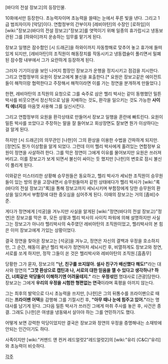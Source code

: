 [바다의 전설 장보고]의 등장인물.

10화에서만 등장한다.
초능력자이며 초능력을 쓸때는 눈에서 푸른 빛을 낸다.
그리고 1급 범죄자이자 [악당]이다. 연합정부의 간부이자 [레비아탄]의 수장인 [로하임]이 [wiki:"장보고(바다의 전설 장보고)"장보고]를 엿먹이기 위해 일종의 휴가랍시고 냉동보관된 그를 [하와이]까지 운송하는 임무를 맡기게 된다.

장보고 일행은 잠수함인 [시 드래곤]을 하와이까지 자동항해로 맞추어 놓고 휴가에 들떠있게 되지만, [레비아탄]의 조직원이 해동장치를 작동시키고 냉동캡슐이 풀리면서 밀폐된 잠수함 내부에서 그가 요란하게 등장하게 된다.

그러자 기기이상을 보인 나머지 함장인 장보고가 운행을 정지시키고 점검을 지시한다. 그리고 연합정부의 요원이 장보고에게 불신을 표출한다.[* 요원은 장보고같은 에이전트들이 해적이랑 협력한다고 주장해서 해적이라면 이를 가는 정연을 분개하게 만들었다.]

한편, 레비아탄의 조직원의 요청으로 그를 숙주로 삼은 헬리 박사는 같이 동행했던 밀튼 박사를 비웃으면서 정신적으로 남을 지배하는 것도, 환각을 일으키는 것도 가능한 '''사이킥 에너지'''를 마음껏 사용해 그를 실신시킨다.

그리고 연합정부의 요원을 환각상태로 만들어서 장보고 일행을 혼란에 빠트린다.
요원이 밀튼 박사를 쏘았다고 주장하는 말을 잘 들어보고 회상장면도 잘보면 뭔가 
이상하다는 걸 알게 된다.

하지만 [시 드래곤]의 의무관인 [나한]이 그의 환상을 이용한 수법을 간파하게 되지만. [정연]도 뭔가 이상함을 알게 되었다. 그런데 이미 헬리 박사에게 홀려있는 연합정부 요원이 정연을 사살하려 한다. 그를 막은 정연이 그에게 이유를 물어보지만 요원은 쓰러져버리고. 이를 장보고가 보게 되면서 불신이 싸이는 듯 했지만 [나한]의 변호로 잠시 불신이 풀리게 된다.

이와같은 미스터리한 상황해 승무원들은 동요하고, 헬리 박사가 세뇌한 조직원이 승무원들이 있는 방의 문을 고장내면서 승무원들마저 같힌 상태에다가 헬리 박사가 [wiki:"록(바다의 전설 장보고)"록]을 통해 장보고까지 세뇌시키며 부함장에게 당한 승무원의 환상을 일으켜서 부함장에 대한 증오심을 심어주게 된다.
이때의 장보고는 거의 [좀비]수준.

게다가 정연에게 [석궁]을 겨누지만 사실을 알게된  [wiki:"정연(바다의 전설 장보고)"정연]은 장보고를 막은 후, 모든 상황과 헬리 박사의 사이킥 파워에 의해 설명하지만 사실 그는 장보고가 아니라 헬리박사의 숙주였던 레비아탄의 조직원이었고, 헬리박사의 본 힘은 이미 장보고에게 가있는 상황이었다.

결국 정연을 찾아온 장보고는 [석궁]을 겨누고, 정연은 자신의 결백과 우정을 호소하지만, 그 순간, 해동이 끝난 헬리 박사가 정연마저 세뇌시킨 후, 비열하게도 장보고와 정연, 서로를 쏘게 하지만, 정작 그들이 쏜 것은 헬리박사와 레비아탄의 조직원.[흠좀무]

당황한 그가 묻자, 장보고의 '''"난, 친구를 쏘지않아. 설사 친구가 배신했다 해도!"'''라는 대사와 정연의 '''"그깟 환상으로 캡틴과 나, 서로의 대한 믿음을 깰 수 있다고 생각하나? 하긴, 너희같은 악당들이 이해하기엔 어려울테지."''' 라는 '''우정섞인''' 명대사로 [관광]당한다. 장보고는 그에게 '''우리의 우정을 시험한 형편없는 연극'''이라며 혹평을 아끼지 않는다.

그는 최후의 발악으로 다시 초능력을 쓰지만, [나한]은 그의 뒤통수를 프라이팬으로 때리는 '''프라이팬 어택'''을 감행해 그를 기절시킨 후, '''"아무 때나 눈에 힘주고 있어."'''라는 명대사를 남기게 된다. 그다음 밀튼 박사가 쓰러진 그에게 마취 주사를 놓은 후, 사건은 종결. 그래도 [나한]은 여생을 냉동돼서 살아야 하는 그를 연민하기도 했다.

어떻게 보면 강력한 악당이었지만 결국은 장보고와 정연의 우정을 증명해내는 소재밖에 안되는 인간이기도 하다. 

사족이지만 [wiki:"커맨드 앤 컨커 레드얼럿2"레드얼럿2]의 [wiki:"유리 (C&C)"유리]와 초능력이 비슷하다.

[[각주]] 


 

